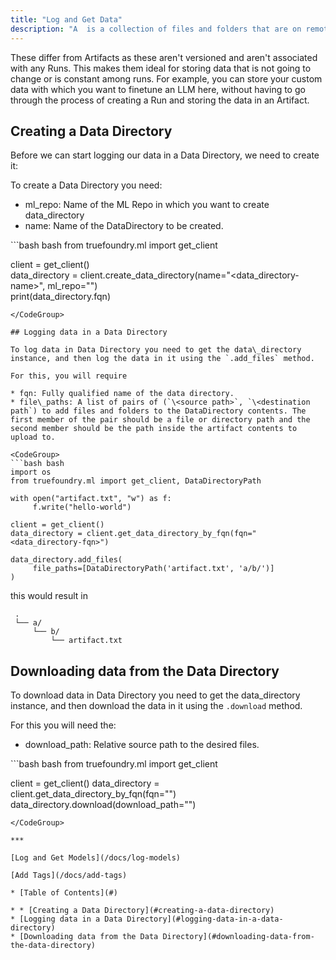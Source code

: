 ```yaml
---
title: "Log and Get Data"
description: "A  is a collection of files and folders that are on remote storage (cloud buckets like S3, GCS, Azure Blob). DataDirectories are useful for storing data that is associated with a particular ML Repository."
---
```


These differ from Artifacts as these aren't versioned and aren't associated with any Runs. This makes them ideal for storing data that is not going to change or is constant among runs. For example, you can store your custom data with which you want to finetune an LLM here, without having to go through the process of creating a Run and storing the data in an Artifact.

## Creating a Data Directory

Before we can start logging our data in a Data Directory, we need to create it:

To create a Data Directory you need:

* ml\_repo: Name of the ML Repo in which you want to create data\_directory
* name: Name of the DataDirectory to be created.

<CodeGroup>
  ```bash bash
  from truefoundry.ml import get_client

  client = get_client()  
  data_directory = client.create_data_directory(name="<data_directory-name>", ml_repo="<repo-name>")  
  print(data_directory.fqn)
  ```
</CodeGroup>

## Logging data in a Data Directory

To log data in Data Directory you need to get the data\_directory instance, and then log the data in it using the `.add_files` method.

For this, you will require

* fqn: Fully qualified name of the data directory.
* file\_paths: A list of pairs of (`\<source path>`, `\<destination path`) to add files and folders to the DataDirectory contents. The first member of the pair should be a file or directory path and the second member should be the path inside the artifact contents to upload to.

<CodeGroup>
  ```bash bash
  import os
  from truefoundry.ml import get_client, DataDirectoryPath

  with open("artifact.txt", "w") as f:
       f.write("hello-world")

  client = get_client()
  data_directory = client.get_data_directory_by_fqn(fqn="<data_directory-fqn>")

  data_directory.add_files(
       file_paths=[DataDirectoryPath('artifact.txt', 'a/b/')]
  )
  ```
</CodeGroup>

this would result in

```
 .  
 └── a/  
     └── b/  
         └── artifact.txt  
```

## Downloading data from the Data Directory

To download data in Data Directory you need to get the data\_directory instance, and then download the data in it using the `.download` method.

For this you will need the:

* download\_path: Relative source path to the desired files.

<CodeGroup>
  ```bash bash
  from truefoundry.ml import get_client

  client = get_client()
  data_directory = client.get_data_directory_by_fqn(fqn="<your-artifact-fqn>")
  data_directory.download(download_path="<your-desired-download-path>")
  ```
</CodeGroup>

***

[Log and Get Models](/docs/log-models)

[Add Tags](/docs/add-tags)

* [Table of Contents](#)

* * [Creating a Data Directory](#creating-a-data-directory)
  * [Logging data in a Data Directory](#logging-data-in-a-data-directory)
  * [Downloading data from the Data Directory](#downloading-data-from-the-data-directory)
